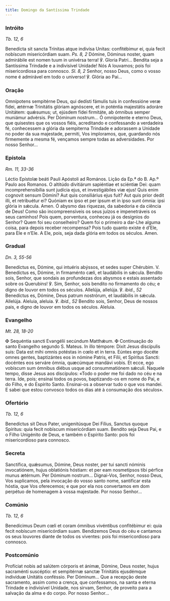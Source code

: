 ```yaml
---
title: Domingo da Santíssima Trindade
---
```


### Intróito

<em>Tb. 12, 6</em>

<div class="side-by-side not-content">
  <span>
    Benedícta sit sancta Trínitas atque indivísa Unitas: confitébimur ei, quia
    fecit nobíscum misericórdiam suam. <em>Ps. 8, 2</em> Dómine, Dóminus noster,
    quam admirábile est nomen tuum in univérsa terra! ℣. Gloria Patri...
  </span>
  <span>
    Bendita seja a Santíssima Trindade e a indivisível Unidade! Nós A louvamos;
    pois foi misericordiosa para connosco. <em>Sl. 8, 2</em> Senhor, nosso Deus,
    como o vosso nome é admirável em todo o universo! ℣. Glória ao Pai...
  </span>
</div>

### Oração

<div class="side-by-side not-content">
  <span>
    Omnípotens sempitérne Deus, qui dedísti fámulis tuis in confessióne veræ
    fídei, ætérnæ Trinitátis glóriam agnóscere, et in poténtia majestátis
    adoráre Unitátem: quǽsumus; ut, ejúsdem fídei firmitáte, ab ómnibus semper
    muniámur advérsis. Per Dóminum nostrum...
  </span>
  <span>
    Ó omnipotente e eterno Deus, que quisestes que os vossos fiéis, acreditando
    e confessando a verdadeira fé, conhecessem a glória da sempiterna Trindade e
    adorassem a Unidade no poder da sua majestade, permiti, Vos imploramos, que,
    guardando nós firmemente a mesma fé, vençamos sempre todas as adversidades.
    Por nosso Senhor...
  </span>
</div>

### Epístola

<em>Rm. 11, 33-36</em>

<div class="side-by-side not-content">
  <span>Léctio Epístolæ beáti Pauli Apóstoli ad Romános.</span>
  <span>Lição da Ep.ª do B. Ap.º Paulo aos Romanos.</span>
  <span>
    O altitúdo divitiárum sapiéntiae et sciéntiæ Dei: quam incomprehensibília
    sunt judícia ejus, et investigábiles viæ ejus! Quis enim cognovit sensum
    Dómini? Aut quis consiliárius ejus fuit? Aut quis prior dedit illi, et
    retribuétur ei? Quóniam ex ipso et per ipsum et in ipso sunt ómnia: ipsi
    glória in sǽcula. Amen.
  </span>
  <span>
    Ó abysmo das riquezas, da sabedoria e da ciência de Deus! Como são
    incompreensíveis os seus juízos e impenetráveis os seus caminhos! Pois quem,
    porventura, conheceu já os desígnios do Senhor? Quem foi seu conselheiro?
    Quem foi o primeiro a dar-Lhe alguma coisa, para depois receber recompensa?
    Pois tudo quanto existe é d’Ele, para Ele e n’Ele. A Ele, pois, seja dada
    glória em todos os séculos. Amen.
  </span>
</div>

### Gradual

<em>Dn. 3, 55-56</em>

<div class="side-by-side not-content">
  <span>
    Benedíctus es, Dómine, qui intuéris abýssos, et sedes super Chérubim. V.
    Benedíctus es, Dómine, in firmaménto cæli, et laudábilis in sǽcula.
  </span>
  <span>
    Bendito sois, Senhor, que sondais as profundezas dos abysmos e estais
    assentado sobre os Querubins! ℣. Sim, Senhor, sois bendito no firmamento do
    céu; e digno de louvor em todos os séculos.
  </span>
  <span>
    Allelúja, allelúja. ℣. <em>ibid., 52</em> Benedíctus es, Dómine, Deus patrum
    nostrórum, et laudábilis in sǽcula. Allelúja.
  </span>
  <span>
    Aleluia, aleluia. ℣. <em>ibid., 52</em> Bendito sois, Senhor, Deus de nossos
    pais, e digno de louvor em todos os séculos. Aleluia.
  </span>
</div>

### Evangelho

<em>Mt. 28, 18-20</em>

<div class="side-by-side not-content">
  <span>
    <span class="text-red-500">✠</span> Sequéntia sancti Evangélii secúndum
    Matthǽum.
  </span>
  <span>
    <span class="text-red-500">✠</span> Continuação do santo Evangelho segundo
    S. Mateus.
  </span>
  <span>
    In illo témpore: Dixit Jesus discípulis suis: Data est mihi omnis potéstas
    in cœlo et in terra. Eúntes ergo docéte omnes gentes, baptizántes eos in
    nómine Patris, et Fílii, et Spíritus Sancti: docéntes eos serváre ómnia,
    quæcúmque mandávi vobis. Et ecce, ego vobíscum sum ómnibus diébus usque ad
    consummatiónem sǽculi.
  </span>
  <span>
    Naquele tempo, disse Jesus aos discípulos: «Todo o poder me foi dado no céu
    e na terra. Ide, pois; ensinai todos os povos, baptizando-os em nome do Pai,
    e do Filho, e do Espírito Santo. Ensinai-os a observar tudo o que vos
    mandei. E sabei que estou convosco todos os dias até à consumação dos
    séculos».
  </span>
</div>

### Ofertório

<em>Tb. 12, 6</em>

<div class="side-by-side not-content">
  <span>
    Benedíctus sit Deus Pater, unigenitúsque Dei Fílius, Sanctus quoque
    Spíritus: quia fecit nobíscum misericórdiam suam.
  </span>
  <span>
    Bendito seja Deus Pai, e o Filho Unigénito de Deus, e também o Espírito
    Santo: pois foi misericordioso para connosco.
  </span>
</div>

### Secreta

<div class="side-by-side not-content">
  <span>
    Sanctífica, quǽsumus, Dómine, Deus noster, per tui sancti nóminis
    invocatiónem, hujus oblatiónis hóstiam: et per eam nosmetípsos tibi pérfice
    munus ætérnum. Per Dóminum nostrum...
  </span>
  <span>
    Dignai-Vos, Senhor, nosso Deus, Vos suplicamos, pela invocação do vosso
    santo nome, santificar esta hóstia, que Vos oferecemos; e que por ela nos
    convertamos em dom perpétuo de homenagem à vossa majestade. Por nosso
    Senhor...
  </span>
</div>

### Comúnio

<em>Tb. 12, 6</em>

<div class="side-by-side not-content">
  <span>
    Benedícimus Deum cœli et coram ómnibus vivéntibus confitébimur ei: quia
    fecit nobíscum misericórdiam suam.
  </span>
  <span>
    Bendizemos Deus do céu e cantamos os seus louvores diante de todos os
    viventes: pois foi misericordioso para connosco.
  </span>
</div>

### Postcomúnio

<div class="side-by-side not-content">
  <span>
    Profíciat nobis ad salútem córporis et ánimæ, Dómine, Deus noster, hujus
    sacraménti suscéptio: et sempitérnæ sanctæ Trinitátis ejusdémque indivíduæ
    Unitátis conféssio. Per Dóminum...
  </span>
  <span>
    Que a recepção deste sacramento, assim como a crença, que confessamos, na
    santa e eterna Trindade e indivisível Unidade, nos sirvam, Senhor, de
    proveito para a salvação da alma e do corpo. Por nosso Senhor...
  </span>
</div>
